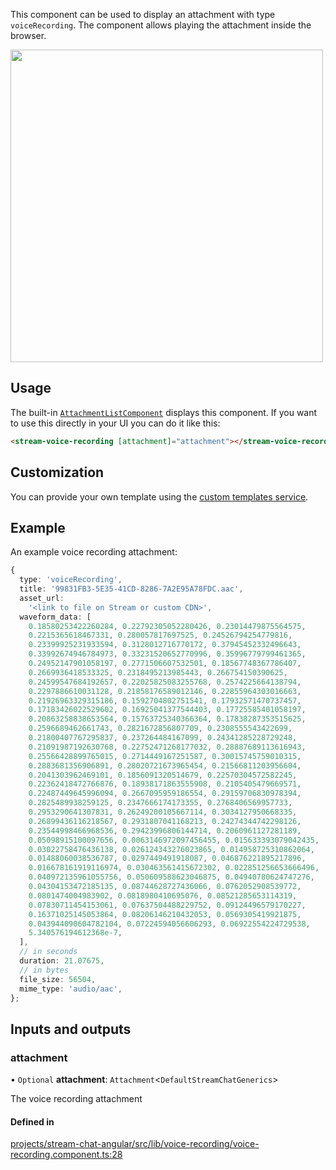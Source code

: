 
This component can be used to display an attachment with type `voiceRecording`. The component allows playing the attachment inside the browser.

<img src={VoiceRecordingScreenshot} width="500" />

## Usage

The built-in [`AttachmentListComponent`](../../components/AttachmentListComponent) displays this component. If you want to use this directly in your UI you can do it like this:

```html
<stream-voice-recording [attachment]="attachment"></stream-voice-recording>
```

## Customization

You can provide your own template using the [custom templates service](../services/CustomTemplatesService.mdx/#voicerecordingattachmenttemplate).

## Example

An example voice recording attachment:

```typescript
{
  type: 'voiceRecording',
  title: '99831FB3-5E35-41CD-8286-7A2E95A78FDC.aac',
  asset_url:
    '<link to file on Stream or custom CDN>',
  waveform_data: [
    0.18580253422260284, 0.22792305052280426, 0.23014479875564575,
    0.2215365618467331, 0.280057817697525, 0.24526794254779816,
    0.23399925231933594, 0.3128012716770172, 0.37945452332496643,
    0.33992674946784973, 0.33231520652770996, 0.35996779799461365,
    0.24952147901058197, 0.2771506607532501, 0.18567748367786407,
    0.2669936418533325, 0.2318495213985443, 0.266754150390625,
    0.24599547684192657, 0.22025825083255768, 0.2574225664138794,
    0.2297886610031128, 0.21858176589012146, 0.22855964303016663,
    0.21926963329315186, 0.1592704802751541, 0.17932571470737457,
    0.17183426022529602, 0.16925041377544403, 0.17725585401058197,
    0.20863258838653564, 0.15763725340366364, 0.17838287353515625,
    0.2596689462661743, 0.2821672856807709, 0.2308555543422699,
    0.21800407767295837, 0.237264484167099, 0.24341285228729248,
    0.21091987192630768, 0.22752471268177032, 0.28887689113616943,
    0.25566428899765015, 0.2714449167251587, 0.30015745759010315,
    0.2883681356906891, 0.28020721673965454, 0.21566811203956604,
    0.2041303962469101, 0.1856091320514679, 0.22570304572582245,
    0.22362418472766876, 0.18938171863555908, 0.2105405479669571,
    0.22487449645996094, 0.2667095959186554, 0.29159706830978394,
    0.2825489938259125, 0.2347666174173355, 0.2768406569957733,
    0.2953290641307831, 0.26249200105667114, 0.3034127950668335,
    0.26899436116218567, 0.2931807041168213, 0.24274344742298126,
    0.23544998466968536, 0.29423996806144714, 0.2060961127281189,
    0.05098915100097656, 0.0063146972097456455, 0.015633393079042435,
    0.03022758476436138, 0.026124343276023865, 0.014958725310862064,
    0.01488060038536787, 0.0297449491918087, 0.046876221895217896,
    0.016678161919116974, 0.030463561415672302, 0.022851256653666496,
    0.040972135961055756, 0.050609588623046875, 0.04940780624747276,
    0.04304153472185135, 0.08744628727436066, 0.0762052908539772,
    0.0801474004983902, 0.0818980410695076, 0.08521285653114319,
    0.07830711454153061, 0.07637504488229752, 0.09124496579170227,
    0.16371025145053864, 0.08206146210432053, 0.0569305419921875,
    0.043944090604782104, 0.07224594056606293, 0.06922554224729538,
    5.340576194612368e-7,
  ],
  // in seconds
  duration: 21.07675,
  // in bytes
  file_size: 56504,
  mime_type: 'audio/aac',
};
```

[//]: # "Start of generated content"
## Inputs and outputs 


### attachment

• `Optional` **attachment**: `Attachment`\<`DefaultStreamChatGenerics`\>

The voice recording attachment

#### Defined in

[projects/stream-chat-angular/src/lib/voice-recording/voice-recording.component.ts:28](https://github.com/GetStream/stream-chat-angular/blob/ed749e1d0709fafdc7ca92d0ab19261191b6961a/projects/stream-chat-angular/src/lib/voice-recording/voice-recording.component.ts#L28)

[//]: # "End of generated content"
